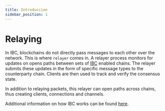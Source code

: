 ```yaml
---
title: Introduccion
sidebar_position: 1
---
```

# Relaying

In IBC, blockchains do not directly pass messages to each other over the network. This is where `relayer` comes in. 
A relayer process monitors for updates on opens paths between sets of [IBC](https://ibcprotocol.org/) enabled chains.
The relayer submits these updates in the form of specific message types to the counterparty chain. Clients are then used to 
track and verify the consensus state.

In addition to relaying packets, this relayer can open paths across chains, thus creating clients, connections and channels.

Additional information on how IBC works can be found [here](https://ibc.cosmos.network/).


